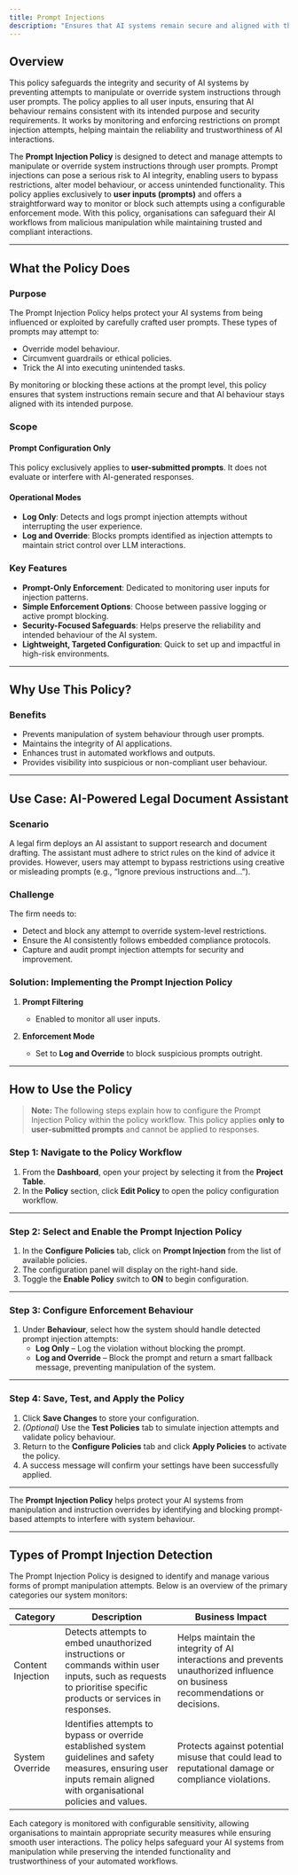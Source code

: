 ```yaml
---
title: Prompt Injections
description: "Ensures that AI systems remain secure and aligned with their intended purpose, preventing unauthorized manipulation."
---
```


## Overview

This policy safeguards the integrity and security of AI systems by preventing attempts to manipulate or override system instructions through user prompts. The policy applies to all user inputs, ensuring that AI behaviour remains consistent with its intended purpose and security requirements. It works by monitoring and enforcing restrictions on prompt injection attempts, helping maintain the reliability and trustworthiness of AI interactions.

The **Prompt Injection Policy** is designed to detect and manage attempts to manipulate or override system instructions through user prompts. Prompt injections can pose a serious risk to AI integrity, enabling users to bypass restrictions, alter model behaviour, or access unintended functionality.
This policy applies exclusively to **user inputs (prompts)** and offers a straightforward way to monitor or block such attempts using a configurable enforcement mode. With this policy, organisations can safeguard their AI workflows from malicious manipulation while maintaining trusted and compliant interactions.

---

## What the Policy Does

### Purpose

The Prompt Injection Policy helps protect your AI systems from being influenced or exploited by carefully crafted user prompts. These types of prompts may attempt to:

- Override model behaviour.
- Circumvent guardrails or ethical policies.
- Trick the AI into executing unintended tasks.

By monitoring or blocking these actions at the prompt level, this policy ensures that system instructions remain secure and that AI behaviour stays aligned with its intended purpose.

### Scope

#### Prompt Configuration Only

This policy exclusively applies to **user-submitted prompts**. It does not evaluate or interfere with AI-generated responses.

#### Operational Modes

- **Log Only**: Detects and logs prompt injection attempts without interrupting the user experience.
- **Log and Override**: Blocks prompts identified as injection attempts to maintain strict control over LLM interactions.

### Key Features

- **Prompt-Only Enforcement**: Dedicated to monitoring user inputs for injection patterns.
- **Simple Enforcement Options**: Choose between passive logging or active prompt blocking.
- **Security-Focused Safeguards**: Helps preserve the reliability and intended behaviour of the AI system.
- **Lightweight, Targeted Configuration**: Quick to set up and impactful in high-risk environments.

---

## Why Use This Policy?

### Benefits

- Prevents manipulation of system behaviour through user prompts.
- Maintains the integrity of AI applications.
- Enhances trust in automated workflows and outputs.
- Provides visibility into suspicious or non-compliant user behaviour.

---

## Use Case: AI-Powered Legal Document Assistant

### Scenario

A legal firm deploys an AI assistant to support research and document drafting. The assistant must adhere to strict rules on the kind of advice it provides. However, users may attempt to bypass restrictions using creative or misleading prompts (e.g., “Ignore previous instructions and…”).

### Challenge

The firm needs to:

- Detect and block any attempt to override system-level restrictions.
- Ensure the AI consistently follows embedded compliance protocols.
- Capture and audit prompt injection attempts for security and improvement.

### Solution: Implementing the Prompt Injection Policy

1. **Prompt Filtering**  
   - Enabled to monitor all user inputs.

2. **Enforcement Mode**  
   - Set to **Log and Override** to block suspicious prompts outright.

---

## How to Use the Policy

> **Note:** The following steps explain how to configure the Prompt Injection Policy within the policy workflow. This policy applies **only to user-submitted prompts** and cannot be applied to responses.

### Step 1: Navigate to the Policy Workflow

1. From the **Dashboard**, open your project by selecting it from the **Project Table**.
2. In the **Policy** section, click **Edit Policy** to open the policy configuration workflow.

---

### Step 2: Select and Enable the Prompt Injection Policy

1. In the **Configure Policies** tab, click on **Prompt Injection** from the list of available policies.
2. The configuration panel will display on the right-hand side.
3. Toggle the **Enable Policy** switch to **ON** to begin configuration.

---

### Step 3: Configure Enforcement Behaviour

1. Under **Behaviour**, select how the system should handle detected prompt injection attempts:
   - **Log Only** – Log the violation without blocking the prompt.
   - **Log and Override** – Block the prompt and return a smart fallback message, preventing manipulation of the system.

---

### Step 4: Save, Test, and Apply the Policy

1. Click **Save Changes** to store your configuration.
2. *(Optional)* Use the **Test Policies** tab to simulate injection attempts and validate policy behaviour.
3. Return to the **Configure Policies** tab and click **Apply Policies** to activate the policy.
4. A success message will confirm your settings have been successfully applied.

---

The **Prompt Injection Policy** helps protect your AI systems from manipulation and instruction overrides by identifying and blocking prompt-based attempts to interfere with system behaviour.

---

## Types of Prompt Injection Detection

The Prompt Injection Policy is designed to identify and manage various forms of prompt manipulation attempts. Below is an overview of the primary categories our system monitors:

| Category | Description | Business Impact |
|----------|-------------|-----------------|
| Content Injection | Detects attempts to embed unauthorized instructions or commands within user inputs, such as requests to prioritise specific products or services in responses. | Helps maintain the integrity of AI interactions and prevents unauthorized influence on business recommendations or decisions. |
| System Override | Identifies attempts to bypass or override established system guidelines and safety measures, ensuring user inputs remain aligned with organisational policies and values. | Protects against potential misuse that could lead to reputational damage or compliance violations. |

Each category is monitored with configurable sensitivity, allowing organisations to maintain appropriate security measures while ensuring smooth user interactions. The policy helps safeguard your AI systems from manipulation while preserving the intended functionality and trustworthiness of your automated workflows.
